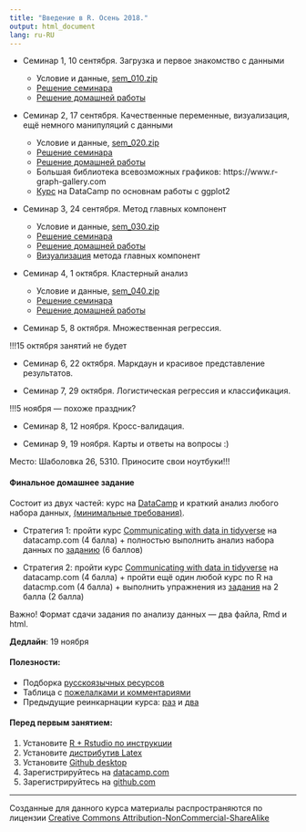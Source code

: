 ```yaml
---
title: "Введение в R. Осень 2018."
output: html_document
lang: ru-RU
---
```



* Семинар 1, 10 сентября. Загрузка и первое знакомство с данными
  
    - Условие и данные, [sem_010.zip](https://github.com/bdemeshev/r_intro_3/raw/master/archives/sem_010.zip)
    - [Решение семинара](http://bdemeshev.github.io/r_intro_3/seminar_010_solved.html)
    - [Решение домашней работы](http://bdemeshev.github.io/r_intro_3/hw_010_solutions.html)


* Семинар 2, 17 сентября. Качественные переменные, визуализация, ещё немного манипуляций с данными

    - Условие и данные, [sem_020.zip](https://github.com/bdemeshev/r_intro_3/raw/master/archives/sem_020.zip)
    - [Решение семинара](http://bdemeshev.github.io/r_intro_3/seminar_020_solved.html)
    - [Решение домашней работы](http://bdemeshev.github.io/r_intro_3/hw_020_solutions.html)
    - Большая библиотека всевозможных графиков: https://www.r-graph-gallery.com
    - [Курс](https://www.datacamp.com/courses/data-visualization-with-ggplot2-1) на DataCamp по основнам работы с ggplot2


* Семинар 3, 24 сентября. Метод главных компонент

    - Условие и данные, [sem_030.zip](https://github.com/bdemeshev/r_intro_3/raw/master/archives/sem_030.zip)
    - [Решение семинара](http://bdemeshev.github.io/r_intro_3/seminar_030_solved.html)
    - [Решение домашней работы](http://bdemeshev.github.io/r_intro_3/hw_030_solutions.html)
    - [Визуализация](http://setosa.io/ev/principal-component-analysis/) метода главных компонент


* Семинар 4, 1 октября. Кластерный анализ

    - Условие и данные, [sem_040.zip](https://github.com/bdemeshev/r_intro_3/raw/master/archives/sem_040.zip)
    - [Решение семинара](http://bdemeshev.github.io/r_intro_3/seminar_040_solved.html)
    - [Решение домашней работы](http://bdemeshev.github.io/r_intro_3/hw_040_solutions.html)


* Семинар 5, 8 октября. Множественная регрессия.

!!!15 октября занятий не будет

* Семинар 6, 22 октября. Маркдаун и красивое представление результатов.


* Семинар 7, 29 октября. Логистическая регрессия и классификация.

!!!5 ноября — похоже праздник?

* Семинар 8, 12 ноября. Кросс-валидация.

* Семинар 9, 19 ноября. Карты и ответы на вопросы :)


Место: Шаболовка 26, 5310. Приносите свои ноутбуки!!!
    

#### Финальное домашнее задание

Состоит из двух частей: курс на [DataCamp](https://www.datacamp.com/) и краткий анализ любого набора данных, [(минимальные требования)](http://bdemeshev.github.io/r_intro_3/hw_final.html).

* Стратегия 1: пройти курс [Communicating with data in tidyverse](https://www.datacamp.com/courses/communicating-with-data-in-the-tidyverse) на datacamp.com (4 балла) + полностью выполнить анализ набора данных по [заданию](http://bdemeshev.github.io/r_intro_3/hw_final.html) (6 баллов)

* Стратегия 2: пройти курс [Communicating with data in tidyverse](https://www.datacamp.com/courses/communicating-with-data-in-the-tidyverse) на datacamp.com (4 балла) + пройти ещё один любой курс по R на datacmp.com (4 балла) + выполнить упражнения из [задания](http://bdemeshev.github.io/r_intro_3/hw_final.html) на 2 балла (2 балла)

Важно! Формат сдачи задания по анализу данных — два файла, Rmd и html.

**Дедлайн**: 19 ноября


#### Полезности:


* Подборка [русскоязычных ресурсов](https://github.com/bdemeshev/r_links)
* Таблица с [пожелалками и комментариями](https://docs.google.com/spreadsheets/d/1ySFm0tvKH8-uNhNdkMub7l0D3b2FM-9Ud5Avs14yUaw/edit)
* Предыдущие реинкарнации курса: [раз](http://bdemeshev.github.io/r_socio_hse/) и [два](http://bdemeshev.github.io/r_intro_2/)


#### Перед первым занятием:

1. Установите [R + Rstudio по инструкции](http://bdemeshev.github.io/installation/r/R_installation.html)
1. Установите [дистрибутив Latex](https://www.tug.org/texlive/acquire-netinstall.html)
1. Установите [Github desktop](https://desktop.github.com/)
1. Зарегистрируйтесь на [datacamp.com](http://datacamp.com/)
1. Зарегистрируйтесь на [github.com](http://github.com/)

-------
Созданные для данного курса материалы распространяются по лицензии [Creative Commons Attribution-NonCommercial-ShareAlike](http://creativecommons.org/licenses/by-nc-sa/3.0/deed.ru)
